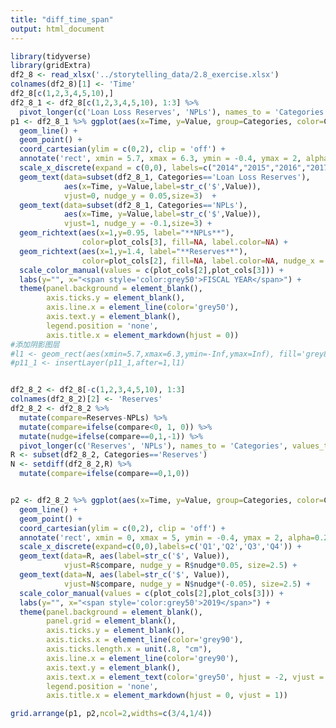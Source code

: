 ```yaml
---
title: "diff_time_span"
output: html_document
---
```

```r
library(tidyverse)
library(gridExtra)
df2_8 <- read_xlsx('../storytelling_data/2.8_exercise.xlsx')
colnames(df2_8)[1] <- 'Time'
df2_8[c(1,2,3,4,5,10),]
df2_8_1 <- df2_8[c(1,2,3,4,5,10), 1:3] %>% 
  pivot_longer(c('Loan Loss Reserves', 'NPLs'), names_to = 'Categories', values_to = 'Value') 
p1 <- df2_8_1 %>% ggplot(aes(x=Time, y=Value, group=Categories, color=Categories)) +
  geom_line() +
  geom_point() + 
  coord_cartesian(ylim = c(0,2), clip = 'off') +
  annotate('rect', xmin = 5.7, xmax = 6.3, ymin = -0.4, ymax = 2, alpha=0.2, fill='grey') + 
  scale_x_discrete(expand = c(0,0), labels=c("2014","2015","2016","2017","2018","2019")) +
  geom_text(data=subset(df2_8_1, Categories=='Loan Loss Reserves'),
            aes(x=Time, y=Value,label=str_c('$',Value)), 
            vjust=0, nudge_y = 0.05,size=3)  + 
  geom_text(data=subset(df2_8_1, Categories=='NPLs'),
            aes(x=Time, y=Value,label=str_c('$',Value)), 
            vjust=1, nudge_y = -0.1,size=3) + 
  geom_richtext(aes(x=1,y=0.95, label="**NPLs**"), 
                color=plot_cols[3], fill=NA, label.color=NA) +
  geom_richtext(aes(x=1,y=1.4, label="**Reserves**"), 
                color=plot_cols[2], fill=NA, label.color=NA, nudge_x = 0.1) +
  scale_color_manual(values = c(plot_cols[2],plot_cols[3])) +
  labs(y="", x="<span style='color:grey50'>FISCAL YEAR</span>") +
  theme(panel.background = element_blank(),
        axis.ticks.y = element_blank(),
        axis.line.x = element_line(color='grey50'),
        axis.text.y = element_blank(),
        legend.position = 'none',
        axis.title.x = element_markdown(hjust = 0))
#添加阴影图层
#l1 <- geom_rect(aes(xmin=5.7,xmax=6.3,ymin=-Inf,ymax=Inf), fill='grey80', alpha=0.05, inherit.aes = FALSE)
#p11_1 <- insertLayer(p11_1,after=1,l1)


df2_8_2 <- df2_8[-c(1,2,3,4,5,10), 1:3]
colnames(df2_8_2)[2] <- 'Reserves'
df2_8_2 <- df2_8_2 %>% 
  mutate(compare=Reserves-NPLs) %>%
  mutate(compare=ifelse(compare<0, 1, 0)) %>% 
  mutate(nudge=ifelse(compare==0,1,-1)) %>% 
  pivot_longer(c('Reserves', 'NPLs'), names_to = 'Categories', values_to = 'Value')
R <- subset(df2_8_2, Categories=='Reserves')
N <- setdiff(df2_8_2,R) %>% 
  mutate(compare=ifelse(compare==0,1,0))


p2 <- df2_8_2 %>% ggplot(aes(x=Time, y=Value, group=Categories, color=Categories)) +
  geom_line() +
  geom_point() + 
  coord_cartesian(ylim = c(0,2), clip = 'off') +
  annotate('rect', xmin = 0, xmax = 5, ymin = -0.4, ymax = 2, alpha=0.2, fill='grey') + # x的范围为了盖住字体
  scale_x_discrete(expand=c(0,0),labels=c('Q1','Q2','Q3','Q4')) +
  geom_text(data=R, aes(label=str_c('$', Value)), 
            vjust=R$compare, nudge_y = R$nudge*0.05, size=2.5) +
  geom_text(data=N, aes(label=str_c('$', Value)), 
            vjust=N$compare, nudge_y = N$nudge*(-0.05), size=2.5) + 
  scale_color_manual(values = c(plot_cols[2],plot_cols[3])) +
  labs(y="", x="<span style='color:grey50'>2019</span>") +
  theme(panel.background = element_blank(),
        panel.grid = element_blank(),
        axis.ticks.y = element_blank(),
        axis.ticks.x = element_line(color='grey90'),
        axis.ticks.length.x = unit(.8, "cm"),
        axis.line.x = element_line(color='grey90'),
        axis.text.y = element_blank(),
        axis.text.x = element_text(color='grey50', hjust = -2, vjust = 0.2),
        legend.position = 'none',
        axis.title.x = element_markdown(hjust = 0, vjust = 1))

grid.arrange(p1, p2,ncol=2,widths=c(3/4,1/4))
```

